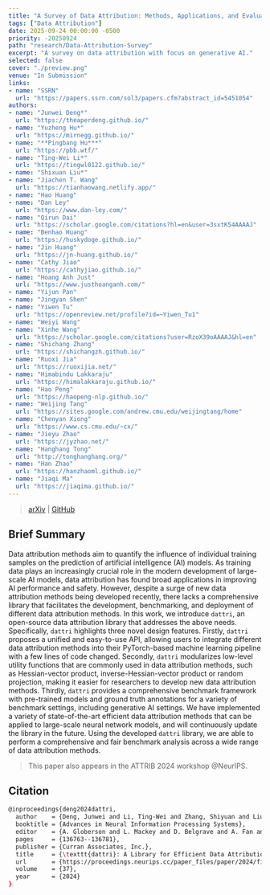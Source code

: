 ```yaml
---
title: "A Survey of Data Attribution: Methods, Applications, and Evaluation in the Era of Generative AI"
tags: ["Data Attribution"]
date: 2025-09-24 00:00:00 -0500
priority: -20250924
path: "research/Data-Attribution-Survey"
excerpt: "A survey on data attribution with focus on generative AI."
selected: false
cover: "./preview.png"
venue: "In Submission"
links:
- name: "SSRN"
  url: "https://papers.ssrn.com/sol3/papers.cfm?abstract_id=5451054"
authors:
- name: "Junwei Deng*"
  url: "https://theaperdeng.github.io/"
- name: "Yuzheng Hu*"
  url: "https://mirnegg.github.io/"
- name: "**Pingbang Hu***"
  url: "https://pbb.wtf/"
- name: "Ting-Wei Li*"
  url: "https://tingwl0122.github.io/"
- name: "Shixuan Liu*"
- name: "Jiachen T. Wang"
  url: "https://tianhaowang.netlify.app/"
- name: "Hao Huang"
- name: "Dan Ley"
  url: "https://www.dan-ley.com/"
- name: "Qirun Dai"
  url: "https://scholar.google.com/citations?hl=en&user=3sxtK54AAAAJ"
- name: "Benhao Huang"
  url: "https://huskydoge.github.io/"
- name: "Jin Huang"
  url: "https://jn-huang.github.io/"
- name: "Cathy Jiao"
  url: "https://cathyjiao.github.io/"
- name: "Hoang Anh Just"
  url: "https://www.justhoanganh.com/"
- name: "Yijun Pan"
- name: "Jingyan Shen"
- name: "Yiwen Tu"
  url: "https://openreview.net/profile?id=~Yiwen_Tu1"
- name: "Weiyi Wang"
- name: "Xinhe Wang"
  url: "https://scholar.google.com/citations?user=RzoX39oAAAAJ&hl=en"
- name: "Shichang Zhang"
  url: "https://shichangzh.github.io/"
- name: "Ruoxi Jia"
  url: "https://ruoxijia.net/"
- name: "Himabindu Lakkaraju"
  url: "https://himalakkaraju.github.io/"
- name: "Hao Peng"
  url: "https://haopeng-nlp.github.io/"
- name: "Weijing Tang"
  url: "https://sites.google.com/andrew.cmu.edu/weijingtang/home"
- name: "Chenyan Xiong"
  url: "https://www.cs.cmu.edu/~cx/"
- name: "Jieyu Zhao"
  url: "https://jyzhao.net/"
- name: "Hanghang Tong"
  url: "http://tonghanghang.org/"
- name: "Han Zhao"
  url: "https://hanzhaoml.github.io/"
- name: "Jiaqi Ma"
  url: "https://jiaqima.github.io/"
---
```


> [arXiv](https://arxiv.org/abs/2410.04555) | [GitHub](https://github.com/TRAIS-Lab/dattri)

## Brief Summary

Data attribution methods aim to quantify the influence of individual training samples on the prediction of artificial intelligence (AI) models. As training data plays an increasingly crucial role in the modern development of large-scale AI models, data attribution has found broad applications in improving AI performance and safety. However, despite a surge of new data attribution methods being developed recently, there lacks a comprehensive library that facilitates the development, benchmarking, and deployment of different data attribution methods. In this work, we introduce $\texttt{dattri}$, an open-source data attribution library that addresses the above needs. Specifically, $\texttt{dattri}$ highlights three novel design features. Firstly, $\texttt{dattri}$ proposes a unified and easy-to-use API, allowing users to integrate different data attribution methods into their PyTorch-based machine learning pipeline with a few lines of code changed. Secondly, $\texttt{dattri}$ modularizes low-level utility functions that are commonly used in data attribution methods, such as Hessian-vector product, inverse-Hessian-vector product or random projection, making it easier for researchers to develop new data attribution methods. Thirdly, $\texttt{dattri}$ provides a comprehensive benchmark framework with pre-trained models and ground truth annotations for a variety of benchmark settings, including generative AI settings. We have implemented a variety of state-of-the-art efficient data attribution methods that can be applied to large-scale neural network models, and will continuously update the library in the future. Using the developed $\texttt{dattri}$ library, we are able to perform a comprehensive and fair benchmark analysis across a wide range of data attribution methods.

> This paper also appears in the ATTRIB 2024 workshop @NeurIPS.

## Citation

```bash
@inproceedings{deng2024dattri,
  author    = {Deng, Junwei and Li, Ting-Wei and Zhang, Shiyuan and Liu, Shixuan and Pan, Yijun and Huang, Hao and Wang, Xinhe and Hu, Pingbang and Zhang, Xingjian and Ma, Jiaqi},
  booktitle = {Advances in Neural Information Processing Systems},
  editor    = {A. Globerson and L. Mackey and D. Belgrave and A. Fan and U. Paquet and J. Tomczak and C. Zhang},
  pages     = {136763--136781},
  publisher = {Curran Associates, Inc.},
  title     = {\texttt{dattri}: A Library for Efficient Data Attribution},
  url       = {https://proceedings.neurips.cc/paper_files/paper/2024/file/f732683302d91e47610b2416b4977a66-Paper-Datasets_and_Benchmarks_Track.pdf},
  volume    = {37},
  year      = {2024}
}
```
